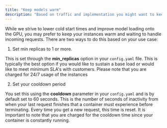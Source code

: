 ```yaml
---
title: "Keep models warm"
description: "Based on traffic and implementation you might want to keep instances running"
---
```


While we strive to lower cold start times and improve model loading onto the GPU, you may prefer to keep your instances warm and waiting to handle incoming requests.
There are two ways to do this based on your use case:

1. Set min replicas to 1 or more.

This is set through the **min_replicas** option in your `config.yaml` file. This is typically the best option if you would like to sustain a base load or would like
to meet minimum SLA's with customers. Please note that you are charged for 24/7 usage of the instances

2. Set your cooldown period

You set this using the **cooldown** parameter in your `config.yaml` and is by default set to 60 seconds. This is the number of seconds of inactivity from when your last
request finishes that a container must experience before terminating. Every time you get a new request, this time is reset. It is important to note that you are charged
for the cooldown time since your container is constantly running.
